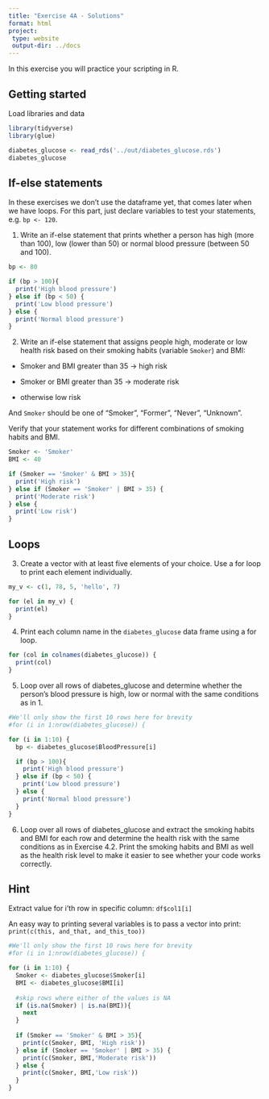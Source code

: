 ```yaml
---
title: "Exercise 4A - Solutions"
format: html
project:
 type: website
 output-dir: ../docs
---
```


In this exercise you will practice your scripting in R. 

## Getting started

Load libraries and data

```r
library(tidyverse)
library(glue)
```

```r
diabetes_glucose <- read_rds('../out/diabetes_glucose.rds')
diabetes_glucose
```

## If-else statements

In these exercises we don't use the dataframe yet, that comes later when we have loops. For this part, just declare variables to test your statements, e.g. `bp <- 120`. 

1. Write an if-else statement that prints whether a person has high (more than 100), low (lower than 50) or normal blood pressure (between 50 and 100).

```r
bp <- 80

if (bp > 100){
  print('High blood pressure')
} else if (bp < 50) {
  print('Low blood pressure')
} else {
  print('Normal blood pressure')
} 

```

2. Write an if-else statement that assigns people high, moderate or low health risk based on their smoking habits (variable `Smoker`) and BMI:

* Smoker and BMI greater than 35 -> high risk

* Smoker or BMI greater than 35 -> moderate risk

* otherwise low risk

And `Smoker` should be one of "Smoker", "Former", "Never", "Unknown".

Verify that your statement works for different combinations of smoking habits and BMI.

```r
Smoker <- 'Smoker'
BMI <- 40

if (Smoker == 'Smoker' & BMI > 35){
  print('High risk')
} else if (Smoker == 'Smoker' | BMI > 35) {
  print('Moderate risk')
} else {
  print('Low risk')
}

```

## Loops

3. Create a vector with at least five elements of your choice. Use a for loop to print each element individually.

```r
my_v <- c(1, 78, 5, 'hello', 7)

for (el in my_v) {
  print(el)
}

```


4. Print each column name in the `diabetes_glucose` data frame using a for loop.

```r
for (col in colnames(diabetes_glucose)) {
  print(col)
}
```


5. Loop over all rows of diabetes_glucose and determine whether the person's blood pressure is high, low or normal with the same conditions as in 1.

```r
#We'll only show the first 10 rows here for brevity
#for (i in 1:nrow(diabetes_glucose)) {

for (i in 1:10) {
  bp <- diabetes_glucose$BloodPressure[i]

  if (bp > 100){
    print('High blood pressure')
  } else if (bp < 50) {
    print('Low blood pressure')
  } else {
    print('Normal blood pressure')
  } 
}
```

6. Loop over all rows of diabetes_glucose and extract the smoking habits and BMI for each row and determine the health risk with the same conditions as in Exercise 4.2. Print the smoking habits and BMI as well as the health risk level to make it easier to see whether your code works correctly.

::: {.callout-tip collapse="true"}
## Hint

Extract value for i'th row in specific column: `df$col1[i]`

An easy way to printing several variables is to pass a vector into print: `print(c(this, and_that, and_this_too))`

:::

```r
#We'll only show the first 10 rows here for brevity
#for (i in 1:nrow(diabetes_glucose)) {

for (i in 1:10) {
  Smoker <- diabetes_glucose$Smoker[i]
  BMI <- diabetes_glucose$BMI[i]
  
  #skip rows where either of the values is NA
  if (is.na(Smoker) | is.na(BMI)){
    next
  }
    
  if (Smoker == 'Smoker' & BMI > 35){
    print(c(Smoker, BMI, 'High risk'))
  } else if (Smoker == 'Smoker' | BMI > 35) {
    print(c(Smoker, BMI,'Moderate risk'))
  } else {
    print(c(Smoker, BMI,'Low risk'))
  }
}

```



